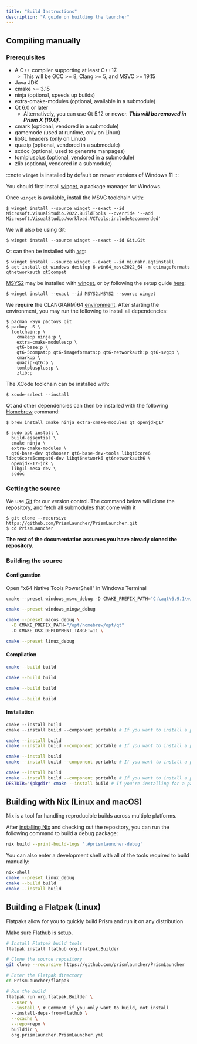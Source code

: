 ```yaml
---
title: "Build Instructions"
description: "A guide on building the launcher"
---
```



## Compiling manually

### Prerequisites

- A C++ compiler supporting at least C++17.
  - This will be GCC >= 8, Clang >= 5, and MSVC >= 19.15
- Java JDK
- cmake >= 3.15
- ninja (optional, speeds up builds)
- extra-cmake-modules (optional, available in a submodule)
- Qt 6.0 or later
  - Alternatively, you can use Qt 5.12 or newer. ***This will be removed in Prism X (10.0)***.
- cmark (optional, vendored in a submodule)
- gamemode (used at runtime, only on Linux)
- libGL headers (only on Linux)
- quazip (optional, vendored in a submodule)
- scdoc (optional, used to generate manpages)
- tomlplusplus (optional, vendored in a submodule)
- zlib (optional, vendored in a submodule)

<Tabs syncKey="buildInstructions">
<TabItem label="Windows (MSVC)">

:::note
`winget` is installed by default on newer versions of Windows 11
:::

You should first install [winget](https://learn.microsoft.com/en-us/windows/package-manager/winget/), a package manager for Windows.

Once `winget` is available, install the MSVC toolchain with:

```console
$ winget install --source winget --exact --id Microsoft.VisualStudio.2022.BuildTools --override '--add Microsoft.VisualStudio.Workload.VCTools;includeRecommended'
```

We will also be using Git:

```console
$ winget install --source winget --exact --id Git.Git
```

Qt can then be installed with [`aqt`](https://aqtinstall.readthedocs.io/en/latest/):

```console
$ winget install --source winget --exact --id miurahr.aqtinstall
$ aqt install-qt windows desktop 6 win64_msvc2022_64 -m qtimageformats qtnetworkauth qt5compat
```

</TabItem>
<TabItem label="Windows (MSYS2)">

[MSYS2](https://msys2.org) may be installed with [winget](https://learn.microsoft.com/en-us/windows/package-manager/winget/), or by following the setup guide [here](https://www.msys2.org/#installation):

```console
$ winget install --exact --id MSYS2.MSYS2 --source winget
```

We **require** the CLANG(ARM)64 [environment](https://www.msys2.org/docs/environments/). After starting the environment, you may run the following to install all dependencies:

```console
$ pacman -Syu pactoys git
$ pacboy -S \
  toolchain:p \
	cmake:p ninja:p \
	extra-cmake-modules:p \
	qt6-base:p \
	qt6-5compat:p qt6-imageformats:p qt6-networkauth:p qt6-svg:p \
	cmark:p \
	quazip-qt6:p \
	tomlplusplus:p \
	zlib:p
```

</TabItem>
<TabItem label="macOS">

The XCode toolchain can be installed with:

```
$ xcode-select --install
```

Qt and other dependencies can then be installed with the following [Homebrew](https://brew.sh/) command:

```console
$ brew install cmake ninja extra-cmake-modules qt openjdk@17
```

</TabItem>
<TabItem label="Linux (Debian)">

```console
$ sudo apt install \
  build-essential \
  cmake ninja \
  extra-cmake-modules \
  qt6-base-dev qtchooser qt6-base-dev-tools libqt6core6 libqt6core5compat6-dev libqt6network6 qt6networkauth6 \
  openjdk-17-jdk \
  libg1l-mesa-dev \
  scdoc
```

</TabItem>
</Tabs>

### Getting the source

We use [Git](https://git-scm.com/) for our version control. The command below will clone the repository, and fetch all submodules that come with it

```console
$ git clone --recursive https://github.com/PrismLauncher/PrismLauncher.git
$ cd PrismLauncher
```

**The rest of the documentation assumes you have already cloned the repository.**

### Building the source

#### Configuration

<Tabs syncKey="buildInstructions">
<TabItem label="Windows (MSVC)">

Open "x64 Native Tools PowerShell" in Windows Terminal

```powershell
cmake --preset windows_msvc_debug -D CMAKE_PREFIX_PATH="C:\aqt\6.9.1\win64_msvc2022_64\lib\cmake"
```

</TabItem>
<TabItem label="Windows (MSYS2)">

```bash
cmake --preset windows_mingw_debug
```

</TabItem>
<TabItem label="macOS">

```bash
cmake --preset macos_debug \
  -D CMAKE_PREFIX_PATH="/opt/homebrew/opt/qt"
  -D CMAKE_OSX_DEPLOYMENT_TARGET=11 \
```

</TabItem>
<TabItem label="Linux">

```bash
cmake --preset linux_debug
```

</TabItem>
</Tabs>

#### Compilation

<Tabs syncKey="buildInstructions">
<TabItem label="Windows (MSVC)">

```bash
cmake --build build
```

</TabItem>
<TabItem label="Windows (MSYS2)">

```bash
cmake --build build
```

</TabItem>
<TabItem label="macOS">

```bash
cmake --build build
```

</TabItem>
<TabItem label="Linux">

```bash
cmake --build build
```

</TabItem>
</Tabs>

#### Installation

<Tabs syncKey="buildInstructions">
<TabItem label="Windows (MSVC)">

```powershell
cmake --install build
cmake --install build --component portable # If you want to install a portable version
```

</TabItem>
<TabItem label="Windows (MSYS2)">

```bash
cmake --install build
cmake --install build --component portable # If you want to install a portable version
```

</TabItem>
<TabItem label="macOS">

```bash
cmake --install build
cmake --install build --component portable # If you want to install a portable version
```

</TabItem>
<TabItem label="Linux">

```bash
cmake --install build
cmake --install build --component portable # If you want to install a portable version
DESTDIR="$pkgdir" cmake --install build # If you're installing for a package
```

</TabItem>
</Tabs>

## Building with Nix (Linux and macOS)

Nix is a tool for handling reproducible builds across multiple platforms.

After [installing Nix](https://nix.dev/install-nix) and checking out the repository, you can run the following command to build a debug package:

```bash
nix build --print-build-logs '.#prismlauncher-debug'
```

You can also enter a development shell with all of the tools required to build manually:

```bash
nix-shell
cmake --preset linux_debug
cmake --build build
cmake --install build
```

## Building a Flatpak (Linux)

Flatpaks allow for you to quickly build Prism and run it on any distribution

Make sure Flathub is [setup](https://flathub.org/setup).

```bash
# Install Flatpak build tools
flatpak install flathub org.flatpak.Builder

# Clone the source repository
git clone --recursive https://github.com/prismlauncher/PrismLauncher

# Enter the Flatpak directory
cd PrismLauncher/flatpak

# Run the build
flatpak run org.flatpak.Builder \
  --user \
  --install \ # Comment if you only want to build, not install
  --install-deps-from=flathub \
  --ccache \
  --repo=repo \
  builddir \
  org.prismlauncher.PrismLauncher.yml
```
